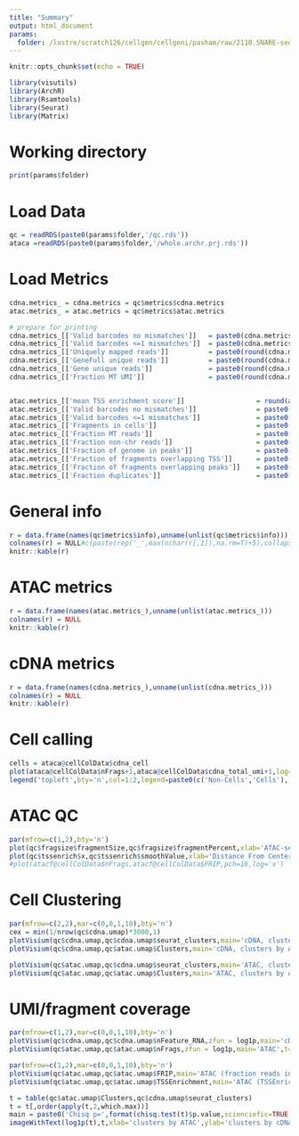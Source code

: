 ```yaml
---
title: "Summary"
output: html_document
params:
  folder: /lustre/scratch126/cellgen/cellgeni/pasham/raw/2110.SNARE-seq/v04.fq/pipeline.out/F2_msBrain_Nu
---
```


```r
knitr::opts_chunk$set(echo = TRUE)
```

```r
library(visutils)
library(ArchR)
library(Rsamtools)
library(Seurat)
library(Matrix)
```

# Working directory
```r
print(params$folder)
```

# Load Data
```r
qc = readRDS(paste0(params$folder,'/qc.rds'))
ataca =readRDS(paste0(params$folder,'/whole.archr.prj.rds'))
```

# Load Metrics
```r
cdna.metrics_ = cdna.metrics = qc$metrics$cdna.metrics
atac.metrics_ = atac.metrics = qc$metrics$atac.metrics
```

```r
# prepare for printing
cdna.metrics_[['Valid barcodes no mismatches']]   = paste0(cdna.metrics[['Valid barcodes no mismatches']] ,' (',round(cdna.metrics[['Valid barcodes no mismatches' ]]/cdna.metrics[['Total reads']]*100,1),'%)')
cdna.metrics_[['Valid barcodes <=1 mismatches']]  = paste0(cdna.metrics[['Valid barcodes <=1 mismatches']],' (',round(cdna.metrics[['Valid barcodes <=1 mismatches']]/cdna.metrics[['Total reads']]*100,1),'%)')
cdna.metrics_[['Uniquely mapped reads']]          = paste0(round(cdna.metrics[['Uniquely mapped reads']]*100,1),'%')
cdna.metrics_[['GeneFull unique reads']]          = paste0(round(cdna.metrics[['GeneFull unique reads']]*100,1),'%')
cdna.metrics_[['Gene unique reads']]              = paste0(round(cdna.metrics[['Gene unique reads']]*100,1),'%')
cdna.metrics_[['Fraction MT UMI']]                = paste0(round(cdna.metrics[['Fraction MT UMI']]*100,2),'%')


atac.metrics_[['mean TSS enrichment score']]                  = round(atac.metrics[['mean TSS enrichment score']],1)
atac.metrics_[['Valid barcodes no mismatches']]               = paste0(atac.metrics[['Valid barcodes no mismatches']] ,' (',round(atac.metrics[['Valid barcodes no mismatches' ]]/atac.metrics[['Read pairs']]*100,1),'%)')
atac.metrics_[['Valid barcodes <=1 mismatches']]              = paste0(atac.metrics[['Valid barcodes <=1 mismatches']],' (',round(atac.metrics[['Valid barcodes <=1 mismatches']]/atac.metrics[['Read pairs']]*100,1),'%)')
atac.metrics_[['Fragments in cells']]                         = paste0(atac.metrics[['Fragments in cells']],' (',round(atac.metrics[['Fragments in cells']]/atac.metrics[['Total fragments used']]*100,1),'%)')
atac.metrics_[['Fraction MT reads']]                          = paste0(round(atac.metrics[['Fraction MT reads']]*100,2),'%')  
atac.metrics_[['Fraction non-chr reads']]                     = paste0(round(atac.metrics[['Fraction non-chr reads']]*100,3),'%')
atac.metrics_[['Fraction of genome in peaks']]                = paste0(round(atac.metrics[['Fraction of genome in peaks']]*100,1),'%')
atac.metrics_[['Fraction of fragments overlapping TSS']]      = paste0(round(atac.metrics[['Fraction of fragments overlapping TSS']]*100,1),'%')
atac.metrics_[['Fraction of fragments overlapping peaks']]    = paste0(round(atac.metrics[['Fraction of fragments overlapping peaks']]*100,1),'%')
atac.metrics_[['Fraction duplicates']]                        = paste0(round(atac.metrics[['Fraction duplicates']]*100,1),'%')
```


# General info
```r
r = data.frame(names(qc$metrics$info),unname(unlist(qc$metrics$info)))
colnames(r) = NULL#c(paste(rep('_',max(nchar(r[,1]),na.rm=T)+5),collapse = ''),paste(rep('_',max(nchar(r[,2]),na.rm=T)+5),collapse = ''))
knitr::kable(r)
```

# ATAC metrics
```r
r = data.frame(names(atac.metrics_),unname(unlist(atac.metrics_)))
colnames(r) = NULL
knitr::kable(r)
```

# cDNA metrics
```r
r = data.frame(names(cdna.metrics_),unname(unlist(cdna.metrics_)))
colnames(r) = NULL
knitr::kable(r)
```


# Cell calling
```r
cells = ataca@cellColData$cdna_cell
plot(ataca@cellColData$nFrags+1,ataca@cellColData$cdna_total_umi+1,log='xy',pch=16,bty='n',xlab='ATAC fragments',ylab='cDNA UMIs',col=cells+1,cex=0.5)
legend('topleft',bty='n',col=1:2,legend=paste0(c('Non-Cells','Cells'),' (',c(sum(!cells),sum(cells)),')'),pch=16)
```

# ATAC QC
```r
par(mfrow=c(1,2),bty='n')
plot(qc$fragsize$fragmentSize,qc$fragsize$fragmentPercent,xlab='ATAC-seq Fragment Size (bp)',ylab='Percentage of Fragments',type='l',lwd=2)
plot(qc$tssenrich$x,qc$tssenrich$smoothValue,xlab='Distance From Center (bp)',ylab='Normalized Intensity Profile',type='l',lwd=2)
#plot(atacf@cellColData$nFrags,atacf@cellColData$FRIP,pch=16,log='x')
```

# Cell Clustering
```r
par(mfrow=c(2,2),mar=c(0,0,1,10),bty='n')
cex = min(1/nrow(qc$cdna.umap)*3000,1)
plotVisium(qc$cdna.umap,qc$cdna.umap$seurat_clusters,main='cDNA, clusters by cDNA',t='xy',pch=16,show.cluster.sizes = TRUE,label.clusters = TRUE,randomize.points = TRUE,cex=cex)
plotVisium(qc$cdna.umap,qc$atac.umap$Clusters,main='cDNA, clusters by ATAC',t='xy',pch=16,show.cluster.sizes = TRUE,label.clusters = TRUE,randomize.points = TRUE,cex=cex)

plotVisium(qc$atac.umap,qc$cdna.umap$seurat_clusters,main='ATAC, clusters by cDNA',t='xy',pch=16,show.cluster.sizes = TRUE,label.clusters = TRUE,randomize.points = TRUE,cex=cex)
plotVisium(qc$atac.umap,qc$atac.umap$Clusters,main='ATAC, clusters by ATAC',t='xy',pch=16,show.cluster.sizes = TRUE,label.clusters = TRUE,randomize.points = TRUE,cex=cex)
```


# UMI/fragment coverage
```r
par(mfrow=c(1,2),mar=c(0,0,1,10),bty='n')
plotVisium(qc$cdna.umap,qc$cdna.umap$nFeature_RNA,zfun = log1p,main='cDNA',t='xy',pch=16,legend.args = list(title='total UMIs'),randomize.points = TRUE,cex=cex)
plotVisium(qc$atac.umap,qc$atac.umap$nFrags,zfun = log1p,main='ATAC',t='xy',pch=16,legend.args = list(title='total frags'),randomize.points = TRUE,cex=cex)
```


```r
par(mfrow=c(1,2),mar=c(0,0,1,10),bty='n')
plotVisium(qc$atac.umap,qc$atac.umap$FRIP,main='ATAC (fraction reads in peaks)',t='xy',pch=16,randomize.points = TRUE,cex=cex)
plotVisium(qc$atac.umap,qc$atac.umap$TSSEnrichment,main='ATAC (TSSEnrichment)',t='xy',pch=16,randomize.points = TRUE,cex=cex)
```



```r
t = table(qc$atac.umap$Clusters,qc$cdna.umap$seurat_clusters)
t = t[,order(apply(t,2,which.max))]
main = paste0('Chisq p=',format(chisq.test(t)$p.value,scienciefic=TRUE,digits=2))
imageWithText(log1p(t),t,xlab='clusters by ATAC',ylab='clusters by cDNA',col=num2col(1:100,c('white','gray','orange','red')),bty='n',main=main)
```